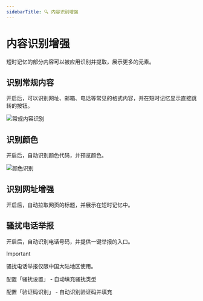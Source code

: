 ```yaml
---
sidebarTitle: 🔍 内容识别增强
---
```



# 内容识别增强

短时记忆的部分内容可以被应用识别并提取，展示更多的元素。

## 识别常规内容

开启后，可以识别网址、邮箱、电话等常见的格式内容，并在短时记忆显示直接跳转的按钮。

<Image src="/images/settings-short-term-memory/enchanced-recognition.png" width={300} height={300} alt="常规内容识别" />

## 识别颜色

开启后，自动识别颜色代码，并预览颜色。

<Image src="/images/settings-short-term-memory/enchanced-recognize-color.png" width={300} height={300} alt="颜色识别" />


## 识别网址增强

开启后，自动拉取网页的标题，并展示在短时记忆中。


## 骚扰电话举报

开启后，自动识别电话号码，并提供一键举报的入口。

> [!IMPORTANT]
>
> 骚扰电话举报仅限中国大陆地区使用。
>
> 配置「骚扰设置」 - 自动填充骚扰类型
>
> 配置「验证码识别」 - 自动识别验证码并填充



